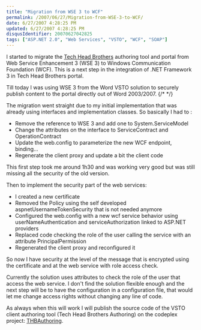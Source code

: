 ```yaml
---
title: "Migration from WSE 3 to WCF"
permalink: /2007/06/27/Migration-from-WSE-3-to-WCF/
date: 6/27/2007 4:28:25 PM
updated: 6/27/2007 4:28:25 PM
disqusIdentifier: 20070627042825
tags: ["ASP.NET 2.0", "Web Services", "VSTO", "WCF", "SOAP"]
---
```

I started to migrate the [Tech Head Brothers](http://www.techheadbrothers.com/) authoring tool and portal from Web Service Enhancement 3 (WSE 3) to Windows Communication Foundation (WCF). This is a next step in the integration of .NET Framework 3 in Tech Head Brothers portal.

Till today I was using WSE 3 from the Word VSTO solution to securely publish content to the portal directly out of Word 2003/2007.
{/* <!-- more --> */}

The migration went straight due to my initial implementation that was already using interfaces and implementation classes. So basically I had to :

*   Remove the reference to WSE 3 and add one to System.ServiceModel
*   Change the attributes on the interface to ServiceContract and OperationContract
*   Update the web.config to parameterize the new WCF endpoint, binding...
*   Regenerate the client proxy and update a bit the client code 

This first step took me around 1h30 and was working very good but was still missing all the security of the old version.

Then to implement the security part of the web services:

*   I created a new certificate
*   Removed the Policy using the self developed aspnetUsernameTokenSecurity that is not needed anymore
*   Configured the web.config with a new wcf service behavior using userNameAuthentication and serviceAuthorization linked to ASP.NET providers
*   Replaced code checking the role of the user calling the service with an attribute PrincipalPermission
*   Regenerated the client proxy and reconfigured it 

So now I have security at the level of the message that is encrypted using the certificate and at the web service with role access check.

Currently the solution uses attributes to check the role of the user that access the web service. I don't find the solution flexible enough and the next step will be to have the configuration in a configuration file, that would let me change access rights without changing any line of code.

As always when this will work I will publish the source code of the VSTO client authoring tool (Tech Head Brothers Authoring) on the codeplex project: [THBAuthoring](http://www.codeplex.com/THBAuthoring).
